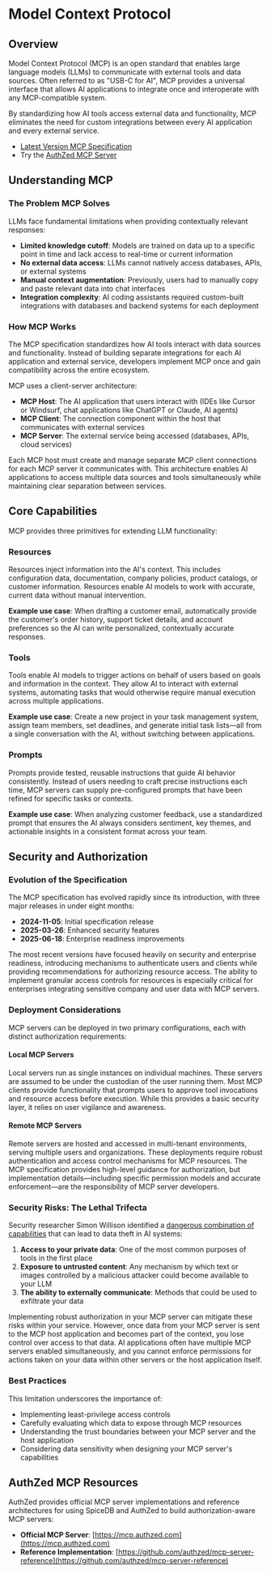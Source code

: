 # Model Context Protocol

## Overview

Model Context Protocol (MCP) is an open standard that enables large language models (LLMs) to communicate with external tools and data sources. Often referred to as "USB-C for AI", MCP provides a universal interface that allows AI applications to integrate once and interoperate with any MCP-compatible system.

By standardizing how AI tools access external data and functionality, MCP eliminates the need for custom integrations between every AI application and every external service.

- [Latest Version MCP Specification](https://modelcontextprotocol.io/specification/latest)
- Try the [AuthZed MCP Server](https://mcp.authzed.com)

## Understanding MCP

### The Problem MCP Solves

LLMs face fundamental limitations when providing contextually relevant responses:

- **Limited knowledge cutoff**: Models are trained on data up to a specific point in time and lack access to real-time or current information
- **No external data access**: LLMs cannot natively access databases, APIs, or external systems
- **Manual context augmentation**: Previously, users had to manually copy and paste relevant data into chat interfaces
- **Integration complexity**: AI coding assistants required custom-built integrations with databases and backend systems for each deployment

### How MCP Works

The MCP specification standardizes how AI tools interact with data sources and functionality. Instead of building separate integrations for each AI application and external service, developers implement MCP once and gain compatibility across the entire ecosystem.

MCP uses a client-server architecture:

- **MCP Host**: The AI application that users interact with (IDEs like Cursor or Windsurf, chat applications like ChatGPT or Claude, AI agents)
- **MCP Client**: The connection component within the host that communicates with external services
- **MCP Server**: The external service being accessed (databases, APIs, cloud services)

Each MCP host must create and manage separate MCP client connections for each MCP server it communicates with. This architecture enables AI applications to access multiple data sources and tools simultaneously while maintaining clear separation between services.

## Core Capabilities

MCP provides three primitives for extending LLM functionality:

### Resources

Resources inject information into the AI's context. This includes configuration data, documentation, company policies, product catalogs, or customer information. Resources enable AI models to work with accurate, current data without manual intervention.

**Example use case**: When drafting a customer email, automatically provide the customer's order history, support ticket details, and account preferences so the AI can write personalized, contextually accurate responses.

### Tools

Tools enable AI models to trigger actions on behalf of users based on goals and information in the context. They allow AI to interact with external systems, automating tasks that would otherwise require manual execution across multiple applications.

**Example use case**: Create a new project in your task management system, assign team members, set deadlines, and generate initial task lists—all from a single conversation with the AI, without switching between applications.

### Prompts

Prompts provide tested, reusable instructions that guide AI behavior consistently. Instead of users needing to craft precise instructions each time, MCP servers can supply pre-configured prompts that have been refined for specific tasks or contexts.

**Example use case**: When analyzing customer feedback, use a standardized prompt that ensures the AI always considers sentiment, key themes, and actionable insights in a consistent format across your team.

## Security and Authorization

### Evolution of the Specification

The MCP specification has evolved rapidly since its introduction, with three major releases in under eight months:

- **2024-11-05**: Initial specification release
- **2025-03-26**: Enhanced security features
- **2025-06-18**: Enterprise readiness improvements

The most recent versions have focused heavily on security and enterprise readiness, introducing mechanisms to authenticate users and clients while providing recommendations for authorizing resource access. The ability to implement granular access controls for resources is especially critical for enterprises integrating sensitive company and user data with MCP servers.

### Deployment Considerations

MCP servers can be deployed in two primary configurations, each with distinct authorization requirements:

#### Local MCP Servers

Local servers run as single instances on individual machines. These servers are assumed to be under the custodian of the user running them. Most MCP clients provide functionality that prompts users to approve tool invocations and resource access before execution. While this provides a basic security layer, it relies on user vigilance and awareness.

#### Remote MCP Servers

Remote servers are hosted and accessed in multi-tenant environments, serving multiple users and organizations. These deployments require robust authentication and access control mechanisms for MCP resources. The MCP specification provides high-level guidance for authorization, but implementation details—including specific permission models and accurate enforcement—are the responsibility of MCP server developers.

### Security Risks: The Lethal Trifecta

Security researcher Simon Willison identified a [dangerous combination of capabilities](https://simonwillison.net/2025/Jun/16/the-lethal-trifecta/) that can lead to data theft in AI systems:

1. **Access to your private data**: One of the most common purposes of tools in the first place
2. **Exposure to untrusted content**: Any mechanism by which text or images controlled by a malicious attacker could become available to your LLM
3. **The ability to externally communicate**: Methods that could be used to exfiltrate your data

Implementing robust authorization in your MCP server can mitigate these risks within your service. However, once data from your MCP server is sent to the MCP host application and becomes part of the context, you lose control over access to that data. AI applications often have multiple MCP servers enabled simultaneously, and you cannot enforce permissions for actions taken on your data within other servers or the host application itself.

### Best Practices

This limitation underscores the importance of:

- Implementing least-privilege access controls
- Carefully evaluating which data to expose through MCP resources
- Understanding the trust boundaries between your MCP server and the host application
- Considering data sensitivity when designing your MCP server's capabilities

## AuthZed MCP Resources

AuthZed provides official MCP server implementations and reference architectures for using SpiceDB and AuthZed to build authorization-aware MCP servers:

- **Official MCP Server**: [https://mcp.authzed.com](https://mcp.authzed.com)
- **Reference Implementation**: [https://github.com/authzed/mcp-server-reference](https://github.com/authzed/mcp-server-reference)
